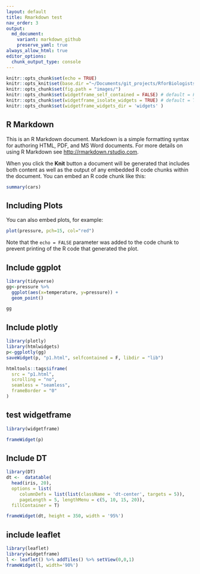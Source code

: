 ```yaml
---
layout: default
title: Rmarkdown test
nav_order: 3
output:
  md_document:
    variant: markdown_github
    preserve_yaml: true
always_allow_html: true
editor_options: 
  chunk_output_type: console
---
```



```r
knitr::opts_chunk$set(echo = TRUE)
knitr::opts_knit$set(base.dir ="~/Documents/git_projects/RforBiologists/", base.url = "/")
knitr::opts_chunk$set(fig.path = "images/")
knitr::opts_chunk$set(widgetframe_self_contained = FALSE) # default = FALSE
knitr::opts_chunk$set(widgetframe_isolate_widgets = TRUE) # default = TRUE
knitr::opts_chunk$set(widgetframe_widgets_dir = 'widgets' )
```

## R Markdown

This is an R Markdown document. Markdown is a simple formatting syntax for authoring HTML, PDF, and MS Word documents. For more details on using R Markdown see <http://rmarkdown.rstudio.com>.

When you click the **Knit** button a document will be generated that includes both content as well as the output of any embedded R code chunks within the document. You can embed an R code chunk like this:

```r
summary(cars)
```

## Including Plots

You can also embed plots, for example:

```r
plot(pressure, pch=15, col="red")
```

Note that the `echo = FALSE` parameter was added to the code chunk to prevent printing of the R code that generated the plot.

## Include ggplot

```r
library(tidyverse)
gg<-pressure %>%
  ggplot(aes(x=temperature, y=pressure)) + 
  geom_point()

gg
```
## Include plotly

```r
library(plotly)
library(htmlwidgets)
p<-ggplotly(gg)
saveWidget(p, "p1.html", selfcontained = F, libdir = "lib")
```

```r
htmltools::tags$iframe(
  src = "p1.html", 
  scrolling = "no", 
  seamless = "seamless",
  frameBorder = "0"
)
```


## test widgetframe

```r
library(widgetframe)

frameWidget(p)
```


## Include DT

```r
library(DT)
dt <-  datatable(
  head(iris, 20), 
  options = list(
     columnDefs = list(list(className = 'dt-center', targets = 5)),
     pageLength = 5, lengthMenu = c(5, 10, 15, 20)),
  fillContainer = T)

frameWidget(dt, height = 350, width = '95%')
```

## include leaflet


```r
library(leaflet)
library(widgetframe)
l <- leaflet() %>% addTiles() %>% setView(0,0,1)
frameWidget(l, width='90%')
```
